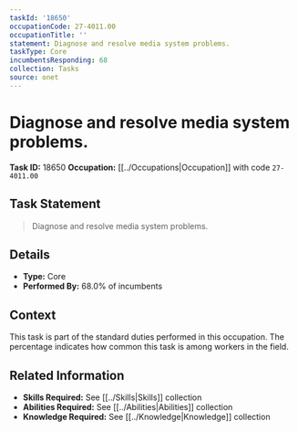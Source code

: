 ```yaml
---
taskId: '18650'
occupationCode: 27-4011.00
occupationTitle: ''
statement: Diagnose and resolve media system problems.
taskType: Core
incumbentsResponding: 68
collection: Tasks
source: onet
---
```

# Diagnose and resolve media system problems.

**Task ID:** 18650
**Occupation:** [[../Occupations|Occupation]] with code `27-4011.00`

## Task Statement

> Diagnose and resolve media system problems.

## Details

- **Type:** Core
- **Performed By:** 68.0% of incumbents

## Context

This task is part of the standard duties performed in this occupation. The percentage indicates how common this task is among workers in the field.

## Related Information

- **Skills Required:** See [[../Skills|Skills]] collection
- **Abilities Required:** See [[../Abilities|Abilities]] collection
- **Knowledge Required:** See [[../Knowledge|Knowledge]] collection
